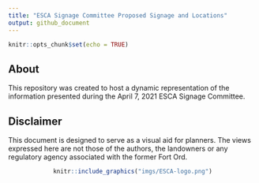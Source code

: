 ```yaml
---
title: "ESCA Signage Committee Proposed Signage and Locations"
output: github_document
---
```


```r
knitr::opts_chunk$set(echo = TRUE)
```

## About

This repository was created to host a dynamic representation of the information presented during the April 7, 2021 ESCA Signage Committee. 

## Disclaimer

This document is designed to serve as a visual aid for planners. The views expressed here are not those of the authors, the landowners or any regulatory agency associated with the former Fort Ord. 

<center>
```r
knitr::include_graphics("imgs/ESCA-logo.png")
```
</center>